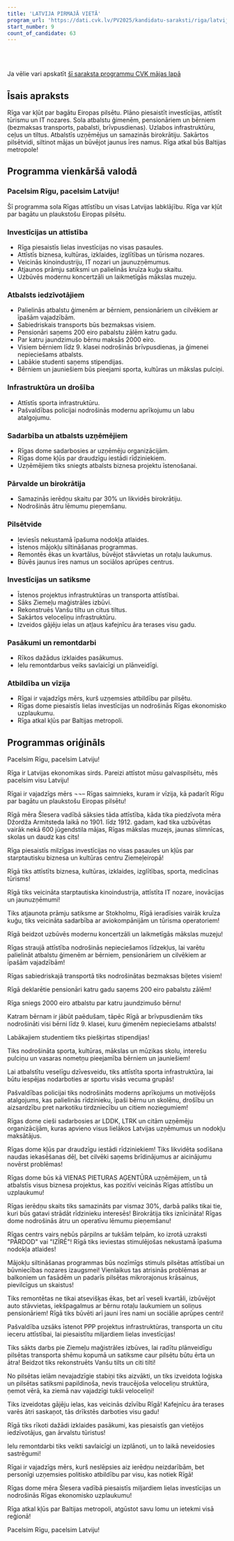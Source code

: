 ```yaml
---
title: 'LATVIJA PIRMAJĀ VIETĀ'
program_url: 'https://dati.cvk.lv/PV2025/kandidatu-saraksti/riga/latvija-pirmaja-vieta'
start_number: 9
count_of_candidate: 63
---
```



<Badge text="Investīciju piesaiste" variant="note" size="small" /> <Badge text="Atbalsts ģimenēm un pensionāriem" variant="note" size="small" /> <Badge text="Infrastruktūras attīstība" variant="note" size="small" /> <Badge text="Uzņēmējdarbības veicināšana" variant="note" size="small" /> <Badge text="Rīgas atdzimšana" variant="note" size="small" />

<br/><br/> 

<Card title='Šis ir mākslīga intelekta ģenerēts apraksts' icon='starlight'>
    Ja vēlie vari apskatīt <a href={frontmatter.program_url} target='_blank'>šī saraksta programmu CVK mājas lapā</a>
    </Card>

## Īsais apraksts

Rīga var kļūt par bagātu Eiropas pilsētu. Plāno piesaistīt investīcijas, attīstīt tūrismu un IT nozares. Sola atbalstu ģimenēm, pensionāriem un bērniem (bezmaksas transports, pabalsti, brīvpusdienas). Uzlabos infrastruktūru, ceļus un tiltus. Atbalstīs uzņēmējus un samazinās birokrātiju. Sakārtos pilsētvidi, siltinot mājas un būvējot jaunus īres namus. Rīga atkal būs Baltijas metropole!

## Programma vienkāršā valodā

### Pacelsim Rīgu, pacelsim Latviju!

Šī programma sola Rīgas attīstību un visas Latvijas labklājību. Rīga var kļūt par bagātu un plaukstošu Eiropas pilsētu.

### Investīcijas un attīstība

*   Rīga piesaistīs lielas investīcijas no visas pasaules.
*   Attīstīs biznesa, kultūras, izklaides, izglītības un tūrisma nozares.
*   Veicinās kinoindustriju, IT nozari un jaunuzņēmumus.
*   Atjaunos prāmju satiksmi un palielinās kruīza kuģu skaitu.
*   Uzbūvēs modernu koncertzāli un laikmetīgās mākslas muzeju.

### Atbalsts iedzīvotājiem

*   Palielinās atbalstu ģimenēm ar bērniem, pensionāriem un cilvēkiem ar īpašām vajadzībām.
*   Sabiedriskais transports būs bezmaksas visiem.
*   Pensionāri saņems 200 eiro pabalstu zālēm katru gadu.
*   Par katru jaundzimušo bērnu maksās 2000 eiro.
*   Visiem bērniem līdz 9. klasei nodrošinās brīvpusdienas, ja ģimenei nepieciešams atbalsts.
*   Labākie studenti saņems stipendijas.
*   Bērniem un jauniešiem būs pieejami sporta, kultūras un mākslas pulciņi.

### Infrastruktūra un drošība

*   Attīstīs sporta infrastruktūru.
*   Pašvaldības policijai nodrošinās modernu aprīkojumu un labu atalgojumu.

### Sadarbība un atbalsts uzņēmējiem

*   Rīgas dome sadarbosies ar uzņēmēju organizācijām.
*   Rīgas dome kļūs par draudzīgu iestādi rīdziniekiem.
*   Uzņēmējiem tiks sniegts atbalsts biznesa projektu īstenošanai.

### Pārvalde un birokrātija

*   Samazinās ierēdņu skaitu par 30% un likvidēs birokrātiju.
*   Nodrošinās ātru lēmumu pieņemšanu.

### Pilsētvide

*   Ieviesīs nekustamā īpašuma nodokļa atlaides.
*   Īstenos mājokļu siltināšanas programmas.
*   Remontēs ēkas un kvartālus, būvējot stāvvietas un rotaļu laukumus.
*   Būvēs jaunus īres namus un sociālos aprūpes centrus.

### Investīcijas un satiksme

*   Īstenos projektus infrastruktūras un transporta attīstībai.
*   Sāks Ziemeļu maģistrāles izbūvi.
*   Rekonstruēs Vanšu tiltu un citus tiltus.
*   Sakārtos veloceliņu infrastruktūru.
*   Izveidos gājēju ielas un atļaus kafejnīcu āra terases visu gadu.

### Pasākumi un remontdarbi

*   Rīkos dažādus izklaides pasākumus.
*   Ielu remontdarbus veiks savlaicīgi un plānveidīgi.

### Atbildība un vīzija

*   Rīgai ir vajadzīgs mērs, kurš uzņemsies atbildību par pilsētu.
*   Rīgas dome piesaistīs lielas investīcijas un nodrošinās Rīgas ekonomisko uzplaukumu.
*   Rīga atkal kļūs par Baltijas metropoli.


## Programmas oriģināls

Pacelsim Rīgu, pacelsim Latviju!

Rīga ir Latvijas ekonomikas sirds. Pareizi attīstot mūsu galvaspilsētu, mēs pacelsim visu Latviju!

Rīgai ir vajadzīgs mērs ¬¬– Rīgas saimnieks, kuram ir vīzija, kā padarīt Rīgu par bagātu un plaukstošu Eiropas pilsētu!

Rīgā mēra Šlesera vadībā sāksies tāda attīstība, kāda tika piedzīvota mēra Džordža Armitsteda laikā no 1901. līdz 1912. gadam, kad tika uzbūvētas vairāk nekā 600 jūgendstila mājas, Rīgas mākslas muzejs, jaunas slimnīcas, skolas un daudz kas cits!

Rīga piesaistīs milzīgas investīcijas no visas pasaules un kļūs par starptautisku biznesa un kultūras centru Ziemeļeiropā!

Rīgā tiks attīstīts biznesa, kultūras, izklaides, izglītības, sporta, medicīnas tūrisms!

Rīgā tiks veicināta starptautiska kinoindustrija, attīstīta IT nozare, inovācijas un jaunuzņēmumi!

Tiks atjaunota prāmju satiksme ar Stokholmu, Rīgā ieradīsies vairāk kruīza kuģu, tiks veicināta sadarbība ar aviokompānijām un tūrisma operatoriem!

Rīgā beidzot uzbūvēs modernu koncertzāli un laikmetīgās mākslas muzeju!

Rīgas straujā attīstība nodrošinās nepieciešamos līdzekļus, lai varētu palielināt atbalstu ģimenēm ar bērniem, pensionāriem un cilvēkiem ar īpašām vajadzībām!

Rīgas sabiedriskajā transportā tiks nodrošinātas bezmaksas biļetes visiem!

Rīgā deklarētie pensionāri katru gadu saņems 200 eiro pabalstu zālēm!

Rīga sniegs 2000 eiro atbalstu par katru jaundzimušo bērnu!

Katram bērnam ir jābūt paēdušam, tāpēc Rīgā ar brīvpusdienām tiks nodrošināti visi bērni līdz 9. klasei, kuru ģimenēm nepieciešams atbalsts!

Labākajiem studentiem tiks piešķirtas stipendijas!

Tiks nodrošināta sporta, kultūras, mākslas un mūzikas skolu, interešu pulciņu un vasaras nometņu pieejamība bērniem un jauniešiem!

Lai atbalstītu veselīgu dzīvesveidu, tiks attīstīta sporta infrastruktūra, lai būtu iespējas nodarboties ar sportu visās vecuma grupās!

Pašvaldības policijai tiks nodrošināts moderns aprīkojums un motivējošs atalgojums, kas palielinās rīdzinieku, īpaši bērnu un skolēnu, drošību un aizsardzību pret narkotiku tirdzniecību un citiem noziegumiem!

Rīgas dome cieši sadarbosies ar LDDK, LTRK un citām uzņēmēju organizācijām, kuras apvieno visus lielākos Latvijas uzņēmumus un nodokļu maksātājus.

Rīgas dome kļūs par draudzīgu iestādi rīdziniekiem! Tiks likvidēta sodīšana naudas iekasēšanas dēļ, bet cilvēki saņems brīdinājumus ar aicinājumu novērst problēmas!

Rīgas dome būs kā VIENAS PIETURAS AĢENTŪRA uzņēmējiem, un tā atbalstīs visus biznesa projektus, kas pozitīvi veicinās Rīgas attīstību un uzplaukumu!

Rīgas ierēdņu skaits tiks samazināts par vismaz 30%, darbā paliks tikai tie, kuri būs gatavi strādāt rīdzinieku interesēs!
Birokrātija tiks iznīcināta! Rīgas dome nodrošinās ātru un operatīvu lēmumu pieņemšanu!

Rīgas centrs vairs nebūs pārpilns ar tukšām telpām, ko izrotā uzraksti "PĀRDOD" vai "IZĪRĒ"! Rīgā tiks ieviestas stimulējošas nekustamā īpašuma nodokļa atlaides!

Mājokļu siltināšanas programmas būs nozīmīgs stimuls pilsētas attīstībai un būvniecības nozares izaugsmei! Vienlaikus tas atrisinās problēmas ar balkoniem un fasādēm un padarīs pilsētas mikrorajonus krāsainus, pievilcīgus un skaistus!

Tiks remontētas ne tikai atsevišķas ēkas, bet arī veseli kvartāli, izbūvējot auto stāvvietas, iekšpagalmus ar bērnu rotaļu laukumiem un soliņus pensionāriem!
Rīgā tiks būvēti arī jauni īres nami un sociālie aprūpes centri!

Pašvaldība uzsāks īstenot PPP projektus infrastruktūras, transporta un citu ieceru attīstībai, lai piesaistītu miljardiem lielas investīcijas!

Tiks sākts darbs pie Ziemeļu maģistrāles izbūves, lai radītu plānveidīgu pilsētas transporta shēmu kopumā un satiksme caur pilsētu būtu ērta un ātra!
Beidzot tiks rekonstruēts Vanšu tilts un citi tilti!

No pilsētas ielām nevajadzīgie stabiņi tiks aizvākti, un tiks izveidota loģiska un pilsētas satiksmi papildinoša, nevis traucējoša veloceliņu struktūra, ņemot vērā, ka ziemā nav vajadzīgi tukši veloceliņi!

Tiks izveidotas gājēju ielas, kas veicinās dzīvību Rīgā! Kafejnīcu āra terases varēs ātri saskaņot, tās drīkstēs darboties visu gadu!

Rīgā tiks rīkoti dažādi izklaides pasākumi, kas piesaistīs gan vietējos iedzīvotājus, gan ārvalstu tūristus!

Ielu remontdarbi tiks veikti savlaicīgi un izplānoti, un to laikā neveidosies sastrēgumi!

Rīgai ir vajadzīgs mērs, kurš neslēpsies aiz ierēdņu neizdarībām, bet personīgi uzņemsies politisko atbildību par visu, kas notiek Rīgā!

Rīgas dome mēra Šlesera vadībā piesaistīs miljardiem lielas investīcijas un nodrošinās Rīgas ekonomisko uzplaukumu!

Rīga atkal kļūs par Baltijas metropoli, atgūstot savu lomu un ietekmi visā reģionā!

Pacelsim Rīgu, pacelsim Latviju!

